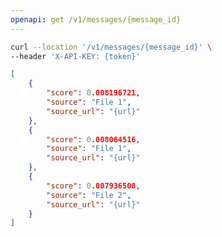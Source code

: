 ```yaml
---
openapi: get /v1/messages/{message_id}
---
```



<RequestExample>

```bash Example Request
curl --location '/v1/messages/{message_id}' \
--header 'X-API-KEY: {token}'
```

</RequestExample>


<ResponseExample>

```json Response
[
    {
        "score": 0.008196721,
        "source": "File 1",
        "source_url": "{url}"
    },
    {
        "score": 0.008064516,
        "source": "File 1",
        "source_url": "{url}"
    },
    {
        "score": 0.007936508,
        "source": "File 2",
        "source_url": "{url}"
    }
]
```

</ResponseExample>